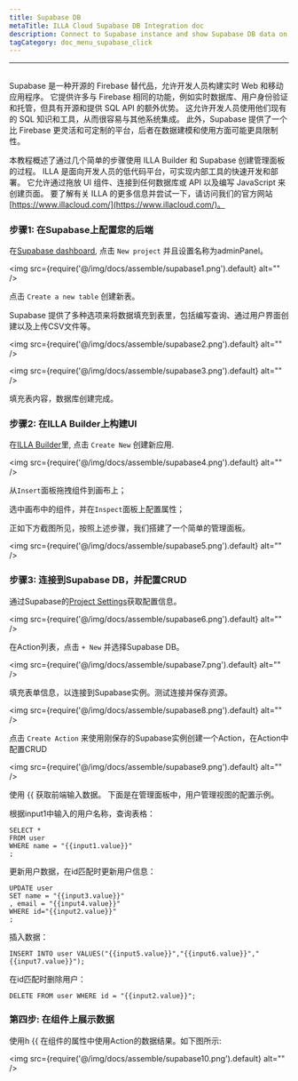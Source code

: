```yaml
---
title: Supabase DB
metaTitle: ILLA Cloud Supabase DB Integration doc
description: Connect to Supabase instance and show Supabase DB data on components
tagCategory: doc_menu_supabase_click
---
```

---

## <Heading hidden>Supabase DB</Heading>

Supabase 是一种开源的 Firebase 替代品，允许开发人员构建实时 Web 和移动应用程序。 它提供许多与 Firebase 相同的功能，例如实时数据库、用户身份验证和托管，但具有开源和提供 SQL API 的额外优势。 这允许开发人员使用他们现有的 SQL 知识和工具，从而很容易与其他系统集成。 此外，Supabase 提供了一个比 Firebase 更灵活和可定制的平台，后者在数据建模和使用方面可能更具限制性。

本教程概述了通过几个简单的步骤使用 ILLA Builder 和 Supabase 创建管理面板的过程。 ILLA 是面向开发人员的低代码平台，可实现内部工具的快速开发和部署。 它允许通过拖放 UI 组件、连接到任何数据库或 API 以及编写 JavaScript 来创建页面。 要了解有关 ILLA 的更多信息并尝试一下，请访问我们的官方网站 [https://www.illacloud.com/](https://www.illacloud.com/)。


### 步骤1: 在Supabase上配置您的后端

在[Supabase dashboard](https://app.supabase.com/projects), 点击 `New project` 并且设置名称为adminPanel。

<img
  src={require('@/img/docs/assemble/supabase1.png').default}
  alt=""
/>

点击 `Create a new table` 创建新表。

Supabase 提供了多种选项来将数据填充到表里，包括编写查询、通过用户界面创建以及上传CSV文件等。

<img
  src={require('@/img/docs/assemble/supabase2.png').default}
  alt=""
/>

<img
  src={require('@/img/docs/assemble/supabase3.png').default}
  alt=""
/>

填充表内容，数据库创建完成。

### 步骤2: 在ILLA Builder上构建UI

在[ILLA Builder](https://fast-try.illacloud.com/)里, 点击 `Create New` 创建新应用.

<img
  src={require('@/img/docs/assemble/supabase4.png').default}
  alt=""
/>

从`Insert`面板拖拽组件到画布上；

选中画布中的组件，并在`Inspect`面板上配置属性；

正如下方截图所见，按照上述步骤，我们搭建了一个简单的管理面板。

<img
  src={require('@/img/docs/assemble/supabase5.png').default}
  alt=""
/>

### 步骤3: 连接到Supabase DB，并配置CRUD


通过Supabase的[Project Settings](https://app.supabase.com/project/hdcfnsxpwwgboqomdrhp/settings/database)获取配置信息。

<img
  src={require('@/img/docs/assemble/supabase6.png').default}
  alt=""
/>

在Action列表，点击 `+ New` 并选择Supabase DB。

<img
  src={require('@/img/docs/assemble/supabase7.png').default}
  alt=""
/>

填充表单信息，以连接到Supabase实例。测试连接并保存资源。

<img
  src={require('@/img/docs/assemble/supabase8.png').default}
  alt=""
/>

点击 `Create Action` 来使用刚保存的Supabase实例创建一个Action，在Action中配置CRUD

<img
  src={require('@/img/docs/assemble/supabase9.png').default}
  alt=""
/>

使用 {{ 获取前端输入数据。 下面是在管理面板中，用户管理视图的配置示例。

根据input1中输入的用户名称，查询表格：

```
SELECT *
FROM user
WHERE name = "{{input1.value}}"
;
```

更新用户数据，在id匹配时更新用户信息：

```
UPDATE user
SET name = "{{input3.value}}"
, email = "{{input4.value}}"
WHERE id="{{input2.value}}"
;
```

插入数据：

```
INSERT INTO user VALUES("{{input5.value}}","{{input6.value}}","{{input7.value}}");
```

在id匹配时删除用户：

```
DELETE FROM user WHERE id = "{{input2.value}}";
```

### 第四步: 在组件上展示数据
使用h {{ 在组件的属性中使用Action的数据结果。如下图所示:


<img
  src={require('@/img/docs/assemble/supabase10.png').default}
  alt=""
/>

